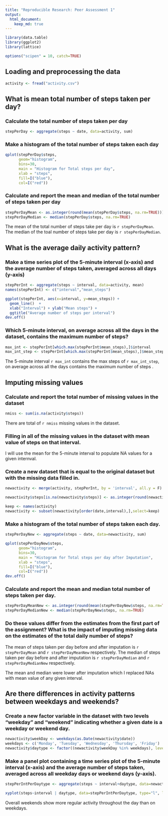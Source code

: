 ```yaml
---
title: "Reproducible Research: Peer Assessment 1"
output: 
  html_document:
    keep_md: true
---
```


```r
library(data.table)
library(ggplot2)
library(lattice)

options("scipen" = 10, catch=TRUE)
```
## Loading and preprocessing the data
```r
activity <- fread("activity.csv")
```

## What is mean total number of steps taken per day?

### Calculate the total number of steps taken per day
```r
stepPerDay <- aggregate(steps ~ date, data=activity, sum)
```
### Make a histogram of the total number of steps taken each day
```r

qplot(stepPerDay$steps,
      geom="histogram",
      bins=30,  
      main = "Histogram for Total steps per day", 
      xlab = "steps",  
      fill=I("blue"), 
      col=I("red"))
```

### Calculate and report the mean and median of the total number of steps taken per day
```r
stepPerDayMean <- as.integer(round(mean(stepPerDay$steps, na.rm=TRUE)))
stepPerDayMedian <- median(stepPerDay$steps, na.rm=TRUE)
```
The mean of the total number of steps take per day is `r stepPerDayMean`.  
The median of the toal number of steps take per day is `r stepPerDayMedian`.

## What is the average daily activity pattern?  

### Make a time series plot of the 5-minute interval (x-axis) and the average number of steps taken, averaged across all days (y-axis)  
```r

stepPerInt <- aggregate(steps ~ interval, data=activity, mean)
names(stepPerInt) <- c("interval","mean_steps")

ggplot(stepPerInt, aes(x=interval, y=mean_steps)) + 
  geom_line()  + 
  xlab("Interval") + ylab("Mean steps") + 
  ggtitle("Average number of steps per interval")
dev.off()
```
### Which 5-minute interval, on average across all the days in the dataset, contains the maximum number of steps?
```r
max_int <- stepPerInt[which.max(stepPerInt$mean_steps),]$interval
max_int_step <- stepPerInt[which.max(stepPerInt$mean_steps),]$mean_steps
```
The 5-minute interval `r max_int` contains the max steps of `r max_int_step`, on average across all the days contains the maximum number of steps . 

## Imputing missing values

### Calculate and report the total number of missing values in the dataset
```r
nmiss <- sum(is.na(activity$steps)) 
```
There are total of `r nmiss` missing values in the dataset.  

### Filling in all of the missing values in the dataset with mean value of steps on that interval. 
 
I will use the mean for the 5-minute interval to populate NA values for a given internval.

### Create a new dataset that is equal to the original dataset but with the missing data filled in.
```r
newactivity <- merge(activity, stepPerInt, by = 'interval', all.y = F)

newactivity$steps[is.na(newactivity$steps)] <- as.integer(round(newactivity$mean_steps[is.na(newactivity$steps)]))

keep <- names(activity)
newactivity <- subset(newactivity[order(date,interval),],select=keep)
```

### Make a histogram of the total number of steps taken each day. 
```r
stepPerDayNew <- aggregate(steps ~ date, data=newactivity, sum)

qplot(stepPerDayNew$steps,
      geom="histogram",
      bins=30,  
      main = "Histogram for Total steps per day after Imputation", 
      xlab = "steps",  
      fill=I("blue"), 
      col=I("red"))
dev.off()
```
### Calculate and report the mean and median total number of steps taken per day. 
```r
stepPerDayMeanNew <- as.integer(round(mean(stepPerDayNew$steps, na.rm=TRUE)))
stepPerDayMedianNew <- median(stepPerDayNew$steps, na.rm=TRUE)
```

### Do these values differ from the estimates from the first part of the assignment? What is the impact of imputing missing data on the estimates of the total daily number of steps? 

The mean of steps taken per day before and after imputation is `r stepPerDayMean` and `r stepPerDayMeanNew` respectively. The median of steps taken per day before and after imputation is `r stepPerDayMedian` and `r stepPerDayMedianNew` respectively. 

The mean and median were lower after imputation which I replaced NAs with mean value of any given interval. 

## Are there differences in activity patterns between weekdays and weekends?

### Create a new factor variable in the dataset with two levels "weekday" and "weekend" indicating whether a given date is a weekday or weekend day.
```r
newactivity$weekDay <- weekdays(as.Date(newactivity$date))
weekdays <- c('Monday', 'Tuesday', 'Wednesday', 'Thursday', 'Friday')
newactivity$daytype <- factor((newactivity$weekDay %in% weekdays), levels=c(FALSE, TRUE), labels=c('weekend','weekday'))
```
### Make a panel plot containing a time series plot of the 5-minute interval (x-axis) and the average number of steps taken, averaged across all weekday days or weekend days (y-axis). 

```r
stepPerIntPerDaytype <- aggregate(steps ~ interval+daytype, data=newactivity, mean)

xyplot(steps~interval | daytype, data=stepPerIntPerDaytype, type="l", layout=c(1,2))
```

Overall weekends show more regular activity throughout the day than on weekdays.

